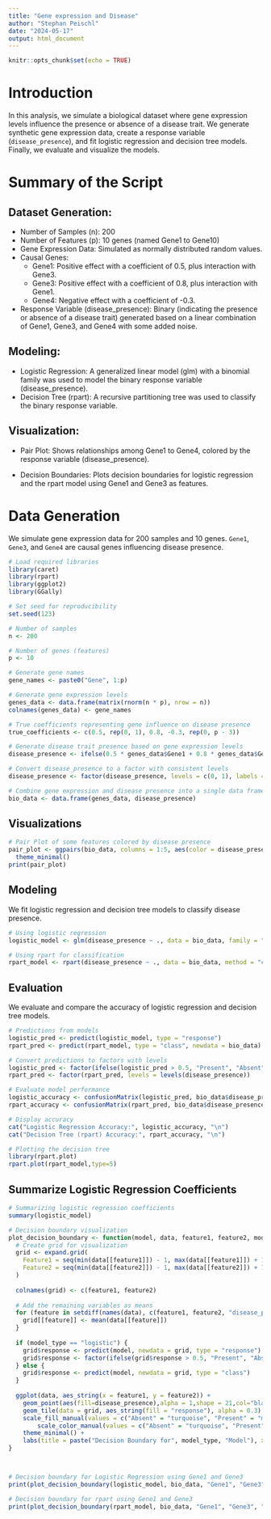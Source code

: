 ---
title: "Gene expression and Disease"
author: "Stephan Peischl"
date: "2024-05-17"
output: html_document
---

```{r setup, include=FALSE}
knitr::opts_chunk$set(echo = TRUE)
```


# Introduction
  
In this analysis, we simulate a biological dataset where gene expression levels influence the presence or absence of a disease trait. We generate synthetic gene expression data, create a response variable (`disease_presence`), and fit logistic regression and decision tree models. Finally, we evaluate and visualize the models.

# Summary of the Script
## Dataset Generation:

- Number of Samples (n): 200
- Number of Features (p): 10 genes (named Gene1 to Gene10)
- Gene Expression Data: Simulated as normally distributed random values.
- Causal Genes:
  - Gene1: Positive effect with a coefficient of 0.5, plus interaction with Gene3.
   - Gene3: Positive effect with a coefficient of 0.8, plus interaction with Gene1.
  - Gene4: Negative effect with a coefficient of -0.3.
- Response Variable (disease_presence): Binary (indicating the presence or absence of a disease trait) generated based on a linear combination of Gene1, Gene3, and Gene4 with some added noise.

## Modeling:

- Logistic Regression: A generalized linear model (glm) with a binomial family was used to model the binary response variable (disease_presence).
- Decision Tree (rpart): A recursive partitioning tree was used to classify the binary response variable.

## Visualization:

- Pair Plot: Shows relationships among Gene1 to Gene4, colored by the response variable (disease_presence).

- Decision Boundaries:
Plots decision boundaries for logistic regression and the rpart model using Gene1 and Gene3 as features.

# Data Generation

We simulate gene expression data for 200 samples and 10 genes. `Gene1`, `Gene3`, and `Gene4` are causal genes influencing disease presence.

```{r data-generation, message=FALSE, warning=FALSE}
# Load required libraries
library(caret)
library(rpart)
library(ggplot2)
library(GGally)

# Set seed for reproducibility
set.seed(123)

# Number of samples
n <- 200

# Number of genes (features)
p <- 10

# Generate gene names
gene_names <- paste0("Gene", 1:p)

# Generate gene expression levels
genes_data <- data.frame(matrix(rnorm(n * p), nrow = n))
colnames(genes_data) <- gene_names

# True coefficients representing gene influence on disease presence
true_coefficients <- c(0.5, rep(0, 1), 0.8, -0.3, rep(0, p - 3))

# Generate disease trait presence based on gene expression levels
disease_presence <- ifelse(0.5 * genes_data$Gene1 + 0.8 * genes_data$Gene3 - 0.3 * genes_data$Gene4 - genes_data$Gene1*genes_data$Gene3 * 2 + rnorm(n, sd=0.5) > 0, 1, 0)

# Convert disease_presence to a factor with consistent levels
disease_presence <- factor(disease_presence, levels = c(0, 1), labels = c("Absent", "Present"))

# Combine gene expression and disease presence into a single data frame
bio_data <- data.frame(genes_data, disease_presence)
```

## Visualizations
```{r}
# Pair Plot of some features colored by disease presence
pair_plot <- ggpairs(bio_data, columns = 1:5, aes(color = disease_presence)) +
  theme_minimal()
print(pair_plot)

```

## Modeling

We fit logistic regression and decision tree models to classify disease presence.
```{r}
# Using logistic regression
logistic_model <- glm(disease_presence ~ ., data = bio_data, family = "binomial")

# Using rpart for classification
rpart_model <- rpart(disease_presence ~ ., data = bio_data, method = "class")

```

## Evaluation

We evaluate and compare the accuracy of logistic regression and decision tree models.

```{r}
# Predictions from models
logistic_pred <- predict(logistic_model, type = "response")
rpart_pred <- predict(rpart_model, type = "class", newdata = bio_data)

# Convert predictions to factors with levels
logistic_pred <- factor(ifelse(logistic_pred > 0.5, "Present", "Absent"), levels = c("Absent", "Present"))
rpart_pred <- factor(rpart_pred, levels = levels(disease_presence))

# Evaluate model performance
logistic_accuracy <- confusionMatrix(logistic_pred, bio_data$disease_presence)$overall["Accuracy"]
rpart_accuracy <- confusionMatrix(rpart_pred, bio_data$disease_presence)$overall["Accuracy"]

# Display accuracy
cat("Logistic Regression Accuracy:", logistic_accuracy, "\n")
cat("Decision Tree (rpart) Accuracy:", rpart_accuracy, "\n")

```


```{r plot-decision-tree, fig.width=8, fig.height=8}
# Plotting the decision tree
library(rpart.plot)
rpart.plot(rpart_model,type=5)

```

## Summarize Logistic Regression Coefficients

```{r summarize-logistic-coefficients}
# Summarizing logistic regression coefficients
summary(logistic_model)
```


```{r}
# Decision boundary visualization
plot_decision_boundary <- function(model, data, feature1, feature2, model_type) {
  # Create grid for visualization
  grid <- expand.grid(
    Feature1 = seq(min(data[[feature1]]) - 1, max(data[[feature1]]) + 1, length.out = 200),
    Feature2 = seq(min(data[[feature2]]) - 1, max(data[[feature2]]) + 1, length.out = 200)
  )
  
  colnames(grid) <- c(feature1, feature2)
  
  # Add the remaining variables as means
  for (feature in setdiff(names(data), c(feature1, feature2, "disease_presence"))) {
    grid[[feature]] <- mean(data[[feature]])
  }
  
  if (model_type == "logistic") {
    grid$response <- predict(model, newdata = grid, type = "response")
    grid$response <- factor(ifelse(grid$response > 0.5, "Present", "Absent"), levels = c("Absent", "Present"))
  } else {
    grid$response <- predict(model, newdata = grid, type = "class")
  }
  
  ggplot(data, aes_string(x = feature1, y = feature2)) +
    geom_point(aes(fill=disease_presence),alpha = 1,shape = 21,col="black",size = 3) +
    geom_tile(data = grid, aes_string(fill = "response"), alpha = 0.3) +
    scale_fill_manual(values = c("Absent" = "turquoise", "Present" = "magenta")) +
        scale_color_manual(values = c("Absent" = "turquoise", "Present" = "magenta")) +
    theme_minimal() +
    labs(title = paste("Decision Boundary for", model_type, "Model"), x = feature1, y = feature2)
}



# Decision boundary for Logistic Regression using Gene1 and Gene3
print(plot_decision_boundary(logistic_model, bio_data, "Gene1", "Gene3", "logistic"))

# Decision boundary for rpart using Gene1 and Gene3
print(plot_decision_boundary(rpart_model, bio_data, "Gene1", "Gene3", "rpart"))



```
